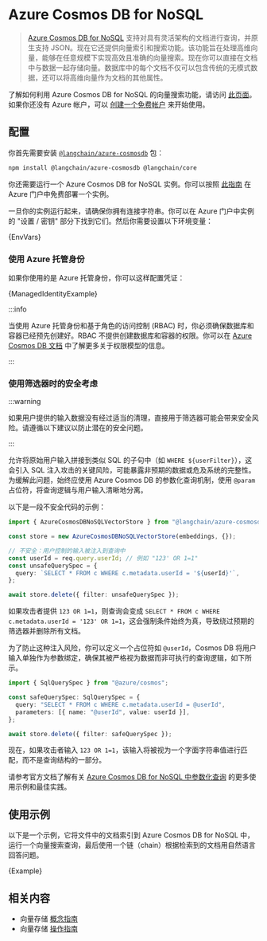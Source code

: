 # Azure Cosmos DB for NoSQL

> [Azure Cosmos DB for NoSQL](https://learn.microsoft.com/azure/cosmos-db/nosql/) 支持对具有灵活架构的文档进行查询，并原生支持 JSON。现在它还提供向量索引和搜索功能。该功能旨在处理高维向量，能够在任意规模下实现高效且准确的向量搜索。现在你可以直接在文档中与数据一起存储向量。数据库中的每个文档不仅可以包含传统的无模式数据，还可以将高维向量作为文档的其他属性。

了解如何利用 Azure Cosmos DB for NoSQL 的向量搜索功能，请访问 [此页面](https://learn.microsoft.com/azure/cosmos-db/nosql/vector-search)。如果你还没有 Azure 帐户，可以 [创建一个免费帐户](https://azure.microsoft.com/free/) 来开始使用。

## 配置

你首先需要安装 [`@langchain/azure-cosmosdb`](https://www.npmjs.com/package/@langchain/azure-cosmosdb) 包：


<IntegrationInstallTooltip></IntegrationInstallTooltip>

```bash npm2yarn
npm install @langchain/azure-cosmosdb @langchain/core
```

你还需要运行一个 Azure Cosmos DB for NoSQL 实例。你可以按照 [此指南](https://learn.microsoft.com/azure/cosmos-db/nosql/quickstart-portal) 在 Azure 门户中免费部署一个实例。

一旦你的实例运行起来，请确保你拥有连接字符串。你可以在 Azure 门户中实例的 "设置 / 密钥" 部分下找到它们。然后你需要设置以下环境变量：


<CodeBlock language="text">{EnvVars}</CodeBlock>

### 使用 Azure 托管身份

如果你使用的是 Azure 托管身份，你可以这样配置凭证：


<CodeBlock language="typescript">{ManagedIdentityExample}</CodeBlock>

:::info

当使用 Azure 托管身份和基于角色的访问控制 (RBAC) 时，你必须确保数据库和容器已经预先创建好。RBAC 不提供创建数据库和容器的权限。你可以在 [Azure Cosmos DB 文档](https://learn.microsoft.com/azure/cosmos-db/how-to-setup-rbac#permission-model) 中了解更多关于权限模型的信息。

:::

### 使用筛选器时的安全考虑

:::warning

如果用户提供的输入数据没有经过适当的清理，直接用于筛选器可能会带来安全风险。请遵循以下建议以防止潜在的安全问题。

:::

允许将原始用户输入拼接到类似 SQL 的子句中（如 `WHERE ${userFilter}`），这会引入 SQL 注入攻击的关键风险，可能暴露非预期的数据或危及系统的完整性。为缓解此问题，始终应使用 Azure Cosmos DB 的参数化查询机制，使用 `@param` 占位符，将查询逻辑与用户输入清晰地分离。

以下是一段不安全代码的示例：

```typescript
import { AzureCosmosDBNoSQLVectorStore } from "@langchain/azure-cosmosdb";

const store = new AzureCosmosDBNoSQLVectorStore(embeddings, {});

// 不安全：用户控制的输入被注入到查询中
const userId = req.query.userId; // 例如 "123' OR 1=1"
const unsafeQuerySpec = {
  query: `SELECT * FROM c WHERE c.metadata.userId = '${userId}'`,
};

await store.delete({ filter: unsafeQuerySpec });
```

如果攻击者提供 `123 OR 1=1`，则查询会变成 `SELECT * FROM c WHERE c.metadata.userId = '123' OR 1=1`，这会强制条件始终为真，导致绕过预期的筛选器并删除所有文档。

为了防止这种注入风险，你可以定义一个占位符如 `@userId`，Cosmos DB 将用户输入单独作为参数绑定，确保其被严格视为数据而非可执行的查询逻辑，如下所示。

```typescript
import { SqlQuerySpec } from "@azure/cosmos";

const safeQuerySpec: SqlQuerySpec = {
  query: "SELECT * FROM c WHERE c.metadata.userId = @userId",
  parameters: [{ name: "@userId", value: userId }],
};

await store.delete({ filter: safeQuerySpec });
```

现在，如果攻击者输入 `123 OR 1=1`，该输入将被视为一个字面字符串值进行匹配，而不是查询结构的一部分。

请参考官方文档了解有关 [Azure Cosmos DB for NoSQL 中参数化查询](https://learn.microsoft.com/azure/cosmos-db/nosql/query/parameterized-queries) 的更多使用示例和最佳实践。

## 使用示例

以下是一个示例，它将文件中的文档索引到 Azure Cosmos DB for NoSQL 中，运行一个向量搜索查询，最后使用一个链（chain）根据检索到的文档用自然语言回答问题。


<CodeBlock language="typescript">{Example}</CodeBlock>

## 相关内容

- 向量存储 [概念指南](/docs/concepts/#vectorstores)
- 向量存储 [操作指南](/docs/how_to/#vectorstores)